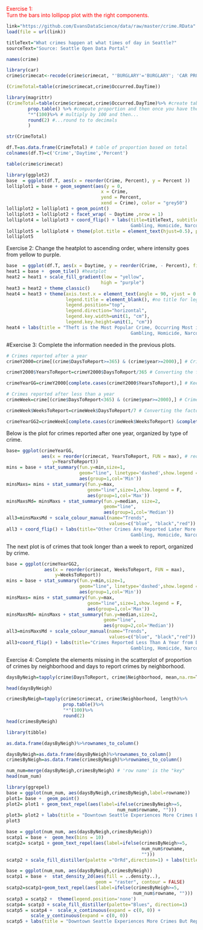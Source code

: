 <a id='ex1'></a>
<span style="color:red"> Exercise 1:<br> Turn the bars into lollipop plot with the right components.
</span>

```r
link="https://github.com/EvansDataScience/data/raw/master/crime.RData"
load(file = url(link))

titleText="What crimes happen at what times of day in Seattle?"
sourceText="Source: Seattle Open Data Portal"
```

```r
names(crime)
```

```r
library(car)
crime$crimecat<-recode(crime$crimecat, "'BURGLARY'='BURGLARY'; 'CAR PROWL'='CAR PROWL'; 'THEFT'='THEFT'; else='OTHER'")
```


```r
(CrimeTotal=table(crime$crimecat,crime$Occurred.DayTime))

library(magrittr)
(CrimeTotal=table(crime$crimecat,crime$Occurred.DayTime)%>% #create table and then to the result...
        prop.table() %>% #compute proportion and then once you have the result...
        "*"(100)%>% # multiply by 100 and then...
        round(2) #...round to to decimals
        )

str(CrimeTotal)

df.T=as.data.frame(CrimeTotal) # table of proportion based on total
colnames(df.T)=c('Crime','Daytime','Percent') 

```

```r
table(crime$crimecat)
```


```r
library(ggplot2)
base  = ggplot(df.T, aes(x = reorder(Crime, Percent), y = Percent ))
lolliplot1 = base + geom_segment(aes(y = 0, 
                                   x = Crime, 
                                   yend = Percent, 
                                   xend = Crime), color = "grey50") 
lolliplot2 = lolliplot1 + geom_point()
lolliplot3 = lolliplot2 + facet_wrap( ~ Daytime ,nrow = 1)  
lolliplot4 = lolliplot3 + coord_flip() + labs(title=titleText, subtitle=sourceText, caption="Other includes Aggravated Assault, Arson, Disorderly Conduct, DUI, 
                                              Gambling, Homicide, Narcotic, Pornography, Rape, Robbery, and 7 Other Crimes", x="Crimes", y="Percent")
lolliplot5 = lolliplot4 + theme(plot.title = element_text(hjust=0.5), plot.subtitle = element_text(hjust=0.5), axis.text.y = element_text(size=5,angle = 0)) 
lolliplot5 


```
Exercise 2: Change the heatplot to ascending order, where intensity goes from yellow to purple.

```r
base  = ggplot(df.T, aes(x = Daytime, y = reorder(Crime, - Percent), fill = Percent)) 
heat1 = base +  geom_tile() #heatplot
heat2 = heat1 + scale_fill_gradient(low = "yellow", 
                                   high = "purple")
heat3 = heat2 + theme_classic() 
heat4 = heat3 + theme(axis.text.x = element_text(angle = 90, vjust = 0.6), 
                      legend.title = element_blank(), #no title for legend
                      legend.position="top", 
                      legend.direction="horizontal",
                      legend.key.width=unit(1, "cm"),
                      legend.key.height=unit(1, "cm")) 
heat4 + labs(title = "Theft is the Most Popular Crime, Occurring Most in the Afternoon", subtitle = sourceText, caption="Other includes Aggravated Assault, Arson, Disorderly Conduct, DUI, 
                                              Gambling, Homicide, Narcotic, Pornography, Rape, Robbery, and 7 Other Crimes", x="Crime", y="Time of Day")
```

#Exercise 3: Complete the information needed in the previous plots.

```r
# Crimes reported after a year 
crimeY2000=crime[(crime$DaysToReport>=365) & (crime$year>=2000),] # Crimes after 2000 that took more than a year to report 

crimeY2000$YearsToReport=crimeY2000$DaysToReport/365 # Converting the factor to be expressed in years, not days 

crimeYearGG=crimeY2000[complete.cases(crimeY2000$YearsToReport),] # Keeping only complete cases 

# Crimes reported after less than a year 
crimeWeek=crime[(crime$DaysToReport<365) & (crime$year>=2000),] # Crimes after 200 that took less than a year to report 

crimeWeek$WeeksToReport=crimeWeek$DaysToReport/7 # Converting the factor to be expressed in weeks 

crimeYearGG2=crimeWeek[complete.cases(crimeWeek$WeeksToReport) &complete.cases(crimeWeek$crimecat),] # Keeping only complete cases 

```

Below is the plot for crimes reported after one year, organized by type of crime. 

```r
base= ggplot(crimeYearGG,
             aes(x = reorder(crimecat, YearsToReport, FUN = max), # reorder! function = max says reorder based on an ascending Maximum 
                 y=YearsToReport)) 
mins = base + stat_summary(fun.y=min,size=1,
                           geom="line", linetype='dashed',show.legend = T,
                           aes(group=1,col='Min'))
minsMaxs= mins + stat_summary(fun.y=max,
                              geom="line",size=1,show.legend = F,
                              aes(group=1,col='Max'))
minsMaxsMd= minsMaxs + stat_summary(fun.y=median, size=2,
                                    geom="line",
                                    aes(group=1,col='Median'))
all3=minsMaxsMd + scale_colour_manual(name="Trends",
                                      values=c("blue", "black","red"))
all3 + coord_flip() + labs(title="Other Crimes Are Reported Later More Frequently", subtitle=sourceText, caption="Other includes Aggravated Assault, Arson, Disorderly Conduct, DUI, 
                                              Gambling, Homicide, Narcotic, Pornography, Rape, Robbery, and 7 Other Crimes", x="Crimes", y="Years to Report")
```

The next plot is of crimes that took longer than a week to report, organized by crime. 

```r
base = ggplot(crimeYearGG2,
              aes(x = reorder(crimecat, WeeksToReport, FUN = max),
                  y=WeeksToReport)) 
mins = base + stat_summary(fun.y=min,size=1,
                           geom="line", linetype='dashed',show.legend = T,
                           aes(group=1,col='Min'))
minsMaxs= mins + stat_summary(fun.y=max,
                              geom="line",size=1,show.legend = F,
                              aes(group=1,col='Max'))
minsMaxsMd= minsMaxs + stat_summary(fun.y=median,size=2,
                                    geom="line",
                                    aes(group=2,col='Median'))
all3=minsMaxsMd + scale_colour_manual(name="Trends",
                                      values=c("blue", "black","red"))
all3+coord_flip() + labs(title="Crimes Reported Less Than A Year from Date of Crime", subtitle=sourceText, caption="Other includes Aggravated Assault, Arson, Disorderly Conduct, DUI, 
                                              Gambling, Homicide, Narcotic, Pornography, Rape, Robbery, and 7 Other Crimes", x="Crimes", y="Weeks to Report")
```

Exercise 4: Complete the elements missing in the scatterplot of proportion of crimes by neighborhood and days to report crimes by neighborhood. 

```r
daysByNeigh=tapply(crime$DaysToReport, crime$Neighborhood, mean,na.rm=T)

head(daysByNeigh)

crimesByNeigh=tapply(crime$crimecat, crime$Neighborhood, length)%>%      
                     prop.table()%>%
                     "*"(100)%>% 
                     round(2) 
head(crimesByNeigh)

library(tibble)
```

```r
as.data.frame(daysByNeigh)%>%rownames_to_column()
```

```r
daysByNeigh=as.data.frame(daysByNeigh)%>%rownames_to_column()
crimesByNeigh=as.data.frame(crimesByNeigh)%>%rownames_to_column()

num_num=merge(daysByNeigh,crimesByNeigh) # 'row name' is the "key"
head(num_num)
```

```r
library(ggrepel)
base = ggplot(num_num, aes(daysByNeigh,crimesByNeigh,label=rowname)) 
plot1= base +  geom_point() 
plot2= plot1 + geom_text_repel(aes(label=ifelse(crimesByNeigh>=5, 
                                         num_num$rowname, ""))) 
plot3= plot2 + labs(title = "Downtown Seattle Experiences More Crimes But Reports Quickly", subtitle = sourceText, x = "Days to Report", y = "Perecentage of Crimes")
plot3
```

```r
base = ggplot(num_num, aes(daysByNeigh,crimesByNeigh)) 
scatp1 = base +  geom_hex(bins = 10)
scatp2= scatp1 + geom_text_repel(aes(label=ifelse(crimesByNeigh>=5,
                                                  num_num$rowname,
                                                  ""))) 
scatp2 + scale_fill_distiller(palette ="OrRd",direction=1) + labs(title = "Downtown Seattle Experiences More Crimes But Reports Quickly", subtitle = sourceText, x = "Days to Report", y = "Perecentage of Crimes")
```



```r
base = ggplot(num_num, aes(daysByNeigh,crimesByNeigh)) 
scatp1 = base +  stat_density_2d(aes(fill = ..density..), 
                                 geom = "raster", contour = FALSE)
scatp2=scatp1+geom_text_repel(aes(label=ifelse(crimesByNeigh>=5,
                                               num_num$rowname, "")))
scatp3 = scatp2 +  theme(legend.position='none') 
scatp4= scatp3 + scale_fill_distiller(palette="Blues", direction=1) 
scatp5 = scatp4 +  scale_x_continuous(expand = c(0, 0)) + 
         scale_y_continuous(expand = c(0, 0)) 
scatp5 + labs(title = "Downtown Seattle Experiences More Crimes But Reports Quickly", subtitle = sourceText, x = "Days to Report", y = "Perecentage of Crimes")
```

